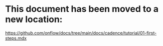 # This document has been moved to a new location:

https://github.com/onflow/docs/tree/main/docs/cadence/tutorial/01-first-steps.mdx
